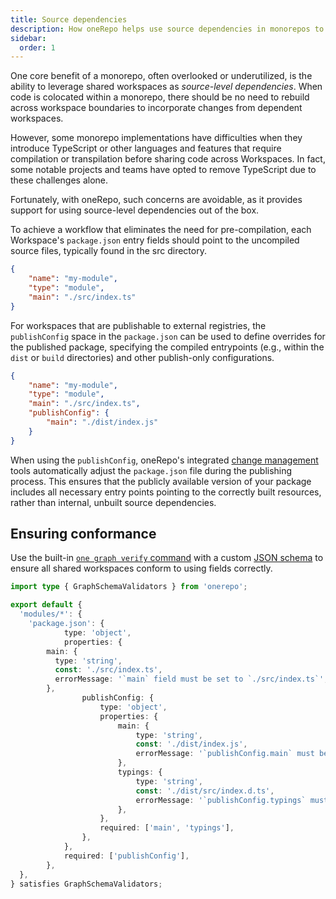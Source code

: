 ```yaml
---
title: Source dependencies
description: How oneRepo helps use source dependencies in monorepos to prevent wasted build time and invalid cache.
sidebar:
  order: 1
---
```


One core benefit of a monorepo, often overlooked or underutilized, is the ability to leverage shared workspaces as _source-level dependencies_. When code is colocated within a monorepo, there should be no need to rebuild across workspace boundaries to incorporate changes from dependent workspaces.

However, some monorepo implementations have difficulties when they introduce TypeScript or other languages and features that require compilation or transpilation before sharing code across Workspaces. In fact, some notable projects and teams have opted to remove TypeScript due to these challenges alone.

Fortunately, with oneRepo, such concerns are avoidable, as it provides support for using source-level dependencies out of the box.

To achieve a workflow that eliminates the need for pre-compilation, each Workspace's `package.json` entry fields should point to the uncompiled source files, typically found in the src directory.

```json title="./modules/my-module/package.json"
{
	"name": "my-module",
	"type": "module",
	"main": "./src/index.ts"
}
```

For workspaces that are publishable to external registries, the `publishConfig` space in the `package.json` can be used to define overrides for the published package, specifying the compiled entrypoints (e.g., within the `dist` or `build` directories) and other publish-only configurations.

```json title="./modules/my-module/package.json" ins={5-7}
{
	"name": "my-module",
	"type": "module",
	"main": "./src/index.ts",
	"publishConfig": {
		"main": "./dist/index.js"
	}
}
```

When using the `publishConfig`, oneRepo's integrated [change management](/core/changes/) tools automatically adjust the `package.json` file during the publishing process. This ensures that the publicly available version of your package includes all necessary entry points pointing to the correctly built resources, rather than internal, unbuilt source dependencies.

## Ensuring conformance

Use the built-in [`one graph verify` command](/core/graph/#one-graph-verify) with a custom [JSON schema](/core/graph/#json-validation) to ensure all shared workspaces conform to using fields correctly.

```ts title="graph-schema.ts"
import type { GraphSchemaValidators } from 'onerepo';

export default {
  'modules/*': {
    'package.json': {
			type: 'object',
			properties: {
        main: {
          type: 'string',
          const: './src/index.ts',
          errorMessage: '`main` field must be set to `./src/index.ts`',
        },
				publishConfig: {
					type: 'object',
					properties: {
						main: {
							type: 'string',
							const: './dist/index.js',
							errorMessage: '`publishConfig.main` must be set to `./dist/index.js`',
						},
						typings: {
							type: 'string',
							const: './dist/src/index.d.ts',
							errorMessage: '`publishConfig.typings` must be set to `./dist/src/index.d.ts`',
						},
					},
					required: ['main', 'typings'],
				},
			},
			required: ['publishConfig'],
		},
  },
} satisfies GraphSchemaValidators;
```
